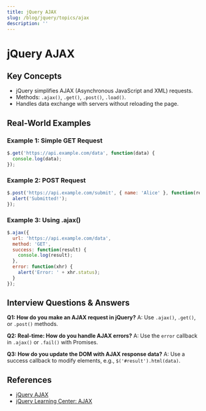 ```yaml
---
title: jQuery AJAX
slug: /blog/jquery/topics/ajax
description: ''
---
```

# jQuery AJAX

## Key Concepts
- jQuery simplifies AJAX (Asynchronous JavaScript and XML) requests.
- Methods: `.ajax()`, `.get()`, `.post()`, `.load()`.
- Handles data exchange with servers without reloading the page.

## Real-World Examples

### Example 1: Simple GET Request
```javascript
$.get('https://api.example.com/data', function(data) {
  console.log(data);
});
```

### Example 2: POST Request
```javascript
$.post('https://api.example.com/submit', { name: 'Alice' }, function(response) {
  alert('Submitted!');
});
```

### Example 3: Using .ajax()
```javascript
$.ajax({
  url: 'https://api.example.com/data',
  method: 'GET',
  success: function(result) {
    console.log(result);
  },
  error: function(xhr) {
    alert('Error: ' + xhr.status);
  }
});
```

## Interview Questions & Answers

**Q1: How do you make an AJAX request in jQuery?**
A: Use `.ajax()`, `.get()`, or `.post()` methods.

**Q2: Real-time: How do you handle AJAX errors?**
A: Use the `error` callback in `.ajax()` or `.fail()` with Promises.

**Q3: How do you update the DOM with AJAX response data?**
A: Use a success callback to modify elements, e.g., `$('#result').html(data)`.

## References
- [jQuery AJAX](https://api.jquery.com/category/ajax/)
- [jQuery Learning Center: AJAX](https://learn.jquery.com/ajax/)
